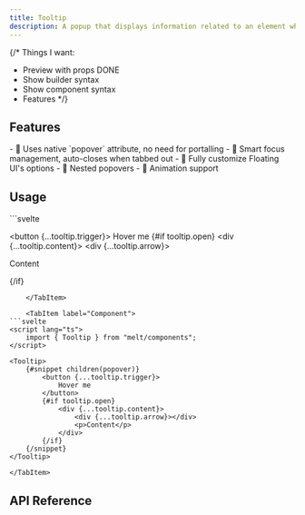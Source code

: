 ---
title: Tooltip
description: A popup that displays information related to an element when the element receives keyboard focus or the mouse hovers over it.
---

{/*
Things I want:
- Preview with props DONE
- Show builder syntax
- Show component syntax
- Features
*/}

<Preview client:load />

## Features

<Features>
- 🌳 Uses native `popover` attribute, no need for portalling
- 🧠 Smart focus management, auto-closes when tabbed out
- 🎈 Fully customize Floating UI's options
- 🪺 Nested popovers
- 🎨 Animation support
</Features>

## Usage

<Tabs>
	<TabItem label="Builder">
```svelte
<script lang="ts">
	import { Tooltip } from "melt/builders";

	const tooltip = new Tooltip();
</script>

<button {...tooltip.trigger}>
	Hover me
</button>
{#if tooltip.open}
	<div {...tooltip.content}>
		<div {...tooltip.arrow}></div>
		<p>Content</p>
	</div>
{/if}
```
	</TabItem>

	<TabItem label="Component">
```svelte
<script lang="ts">
	import { Tooltip } from "melt/components";
</script>

<Tooltip>
	{#snippet children(popover)}
		<button {...tooltip.trigger}>
			Hover me
		</button>
		{#if tooltip.open}
			<div {...tooltip.content}>
				<div {...tooltip.arrow}></div>
				<p>Content</p>
			</div>
		{/if}
	{/snippet}
</Tooltip>
```
	</TabItem>
</Tabs>


## API Reference

<ApiTable entry="Tooltip" />
